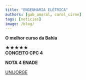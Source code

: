 ```yaml
---
title: "ENGENHARIA ELÉTRICA"
authors: [gab_amaral, carol_cirne]
tags: [noticias]
image: /blog/
---
```


**O melhor curso da Bahia**

★★★★★  
**CONCEITO CPC 4**

**NOTA 4 ENADE**

[UNIJORGE](https://www.instagram.com/p/DJScbfAxO-Q/?igsh=ajVrcWp6a3FhcGNk)